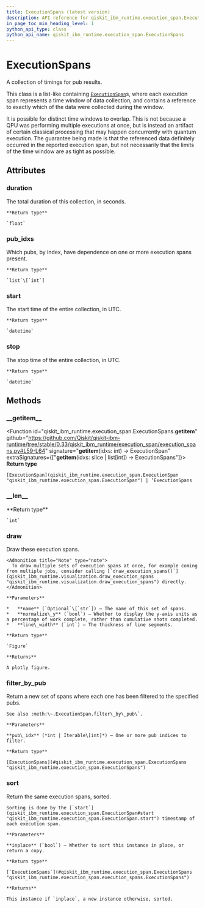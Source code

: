 ```yaml
---
title: ExecutionSpans (latest version)
description: API reference for qiskit_ibm_runtime.execution_span.ExecutionSpans in the latest version of qiskit-ibm-runtime
in_page_toc_min_heading_level: 1
python_api_type: class
python_api_name: qiskit_ibm_runtime.execution_span.ExecutionSpans
---
```


# ExecutionSpans

<Class id="qiskit_ibm_runtime.execution_span.ExecutionSpans" isDedicatedPage={true} github="https://github.com/Qiskit/qiskit-ibm-runtime/tree/stable/0.33/qiskit_ibm_runtime/execution_span/execution_spans.py#L26-L144" signature="ExecutionSpans(spans)" modifiers="class">
  A collection of timings for pub results.

  This class is a list-like containing [`ExecutionSpan`](qiskit_ibm_runtime.execution_span.ExecutionSpan "qiskit_ibm_runtime.execution_span.ExecutionSpan")s, where each execution span represents a time window of data collection, and contains a reference to exactly which of the data were collected during the window.

  It is possible for distinct time windows to overlap. This is not because a QPU was performing multiple executions at once, but is instead an artifact of certain classical processing that may happen concurrently with quantum execution. The guarantee being made is that the referenced data definitely occurred in the reported execution span, but not necessarily that the limits of the time window are as tight as possible.

  ## Attributes

  ### duration

  <Attribute id="qiskit_ibm_runtime.execution_span.ExecutionSpans.duration">
    The total duration of this collection, in seconds.

    **Return type**

    `float`
  </Attribute>

  ### pub\_idxs

  <Attribute id="qiskit_ibm_runtime.execution_span.ExecutionSpans.pub_idxs">
    Which pubs, by index, have dependence on one or more execution spans present.

    **Return type**

    `list`\[`int`]
  </Attribute>

  ### start

  <Attribute id="qiskit_ibm_runtime.execution_span.ExecutionSpans.start">
    The start time of the entire collection, in UTC.

    **Return type**

    `datetime`
  </Attribute>

  ### stop

  <Attribute id="qiskit_ibm_runtime.execution_span.ExecutionSpans.stop">
    The stop time of the entire collection, in UTC.

    **Return type**

    `datetime`
  </Attribute>

  ## Methods

  ### \_\_getitem\_\_

  <Function id="qiskit_ibm_runtime.execution_span.ExecutionSpans.__getitem__" github="https://github.com/Qiskit/qiskit-ibm-runtime/tree/stable/0.33/qiskit_ibm_runtime/execution_span/execution_spans.py#L59-L64" signature="__getitem__(idxs: int) → ExecutionSpan" extraSignatures={["__getitem__(idxs: slice | list[int]) → ExecutionSpans"]}>
    **Return type**

    [ExecutionSpan](qiskit_ibm_runtime.execution_span.ExecutionSpan "qiskit_ibm_runtime.execution_span.ExecutionSpan") | ‘ExecutionSpans
  </Function>

  ### \_\_len\_\_

  <Function id="qiskit_ibm_runtime.execution_span.ExecutionSpans.__len__" github="https://github.com/Qiskit/qiskit-ibm-runtime/tree/stable/0.33/qiskit_ibm_runtime/execution_span/execution_spans.py#L50-L51" signature="__len__()">
    **Return type**

    `int`
  </Function>

  ### draw

  <Function id="qiskit_ibm_runtime.execution_span.ExecutionSpans.draw" github="https://github.com/Qiskit/qiskit-ibm-runtime/tree/stable/0.33/qiskit_ibm_runtime/execution_span/execution_spans.py#L120-L144" signature="draw(name=None, normalize_y=False, line_width=4)">
    Draw these execution spans.

    <Admonition title="Note" type="note">
      To draw multiple sets of execution spans at once, for example coming from multiple jobs, consider calling [`draw_execution_spans()`](qiskit_ibm_runtime.visualization.draw_execution_spans "qiskit_ibm_runtime.visualization.draw_execution_spans") directly.
    </Admonition>

    **Parameters**

    *   **name** (`Optional`\[`str`]) – The name of this set of spans.
    *   **normalize\_y** (`bool`) – Whether to display the y-axis units as a percentage of work complete, rather than cumulative shots completed.
    *   **line\_width** (`int`) – The thickness of line segments.

    **Return type**

    `Figure`

    **Returns**

    A plotly figure.
  </Function>

  ### filter\_by\_pub

  <Function id="qiskit_ibm_runtime.execution_span.ExecutionSpans.filter_by_pub" github="https://github.com/Qiskit/qiskit-ibm-runtime/tree/stable/0.33/qiskit_ibm_runtime/execution_span/execution_spans.py#L95-L103" signature="filter_by_pub(pub_idx)">
    Return a new set of spans where each one has been filtered to the specified pubs.

    See also :meth:\~.ExecutionSpan.filter\_by\_pub\`.

    **Parameters**

    **pub\_idx** (*int | Iterable\[int]*) – One or more pub indices to filter.

    **Return type**

    [ExecutionSpans](#qiskit_ibm_runtime.execution_span.ExecutionSpans "qiskit_ibm_runtime.execution_span.ExecutionSpans")
  </Function>

  ### sort

  <Function id="qiskit_ibm_runtime.execution_span.ExecutionSpans.sort" github="https://github.com/Qiskit/qiskit-ibm-runtime/tree/stable/0.33/qiskit_ibm_runtime/execution_span/execution_spans.py#L105-L118" signature="sort(inplace=True)">
    Return the same execution spans, sorted.

    Sorting is done by the [`start`](qiskit_ibm_runtime.execution_span.ExecutionSpan#start "qiskit_ibm_runtime.execution_span.ExecutionSpan.start") timestamp of each execution span.

    **Parameters**

    **inplace** (`bool`) – Whether to sort this instance in place, or return a copy.

    **Return type**

    [`ExecutionSpans`](#qiskit_ibm_runtime.execution_span.ExecutionSpans "qiskit_ibm_runtime.execution_span.execution_spans.ExecutionSpans")

    **Returns**

    This instance if `inplace`, a new instance otherwise, sorted.
  </Function>
</Class>

